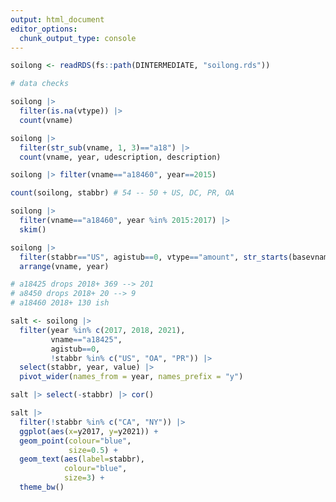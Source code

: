 ```yaml
---
output: html_document
editor_options: 
  chunk_output_type: console
---
```




```r

soilong <- readRDS(fs::path(DINTERMEDIATE, "soilong.rds"))

# data checks

soilong |>
  filter(is.na(vtype)) |>
  count(vname)

soilong |> 
  filter(str_sub(vname, 1, 3)=="a18") |> 
  count(vname, year, udescription, description)

soilong |> filter(vname=="a18460", year==2015)

count(soilong, stabbr) # 54 -- 50 + US, DC, PR, OA

soilong |> 
  filter(vname=="a18460", year %in% 2015:2017) |> 
  skim()

soilong |> 
  filter(stabbr=="US", agistub==0, vtype=="amount", str_starts(basevname, "184")) |> 
  arrange(vname, year)

# a18425 drops 2018+ 369 --> 201
# a8450 drops 2018+ 20 --> 9
# a18460 2018+ 130 ish

salt <- soilong |> 
  filter(year %in% c(2017, 2018, 2021),
         vname=="a18425",
         agistub==0,
         !stabbr %in% c("US", "OA", "PR")) |> 
  select(stabbr, year, value) |> 
  pivot_wider(names_from = year, names_prefix = "y")

salt |> select(-stabbr) |> cor()

salt |> 
  filter(!stabbr %in% c("CA", "NY")) |> 
  ggplot(aes(x=y2017, y=y2021)) +
  geom_point(colour="blue",
             size=0.5) +
  geom_text(aes(label=stabbr),
            colour="blue",
            size=3) +
  theme_bw()
```

